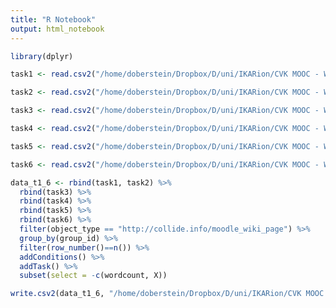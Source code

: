 ```yaml
---
title: "R Notebook"
output: html_notebook
---
```


```r
library(dplyr)
```

```r
task1 <- read.csv2("/home/doberstein/Dropbox/D/uni/IKARion/CVK MOOC - WS18_19/analysis/task1_activities.csv")

task2 <- read.csv2("/home/doberstein/Dropbox/D/uni/IKARion/CVK MOOC - WS18_19/analysis/task2_activities.csv")

task3 <- read.csv2("/home/doberstein/Dropbox/D/uni/IKARion/CVK MOOC - WS18_19/analysis/task3_activities.csv")

task4 <- read.csv2("/home/doberstein/Dropbox/D/uni/IKARion/CVK MOOC - WS18_19/analysis/task4_activities.csv")

task5 <- read.csv2("/home/doberstein/Dropbox/D/uni/IKARion/CVK MOOC - WS18_19/analysis/task5_activities.csv")

task6 <- read.csv2("/home/doberstein/Dropbox/D/uni/IKARion/CVK MOOC - WS18_19/analysis/task6_activities.csv")

data_t1_6 <- rbind(task1, task2) %>% 
  rbind(task3) %>% 
  rbind(task4) %>% 
  rbind(task5) %>% 
  rbind(task6) %>% 
  filter(object_type == "http://collide.info/moodle_wiki_page") %>% 
  group_by(group_id) %>% 
  filter(row_number()==n()) %>% 
  addConditions() %>% 
  addTask() %>% 
  subset(select = -c(wordcount, X))

write.csv2(data_t1_6, "/home/doberstein/Dropbox/D/uni/IKARion/CVK MOOC - WS18_19/analysis/final_wiki_articles_W.csv", row.names = F, fileEncoding = "WINDOWS-1252")
  

```



